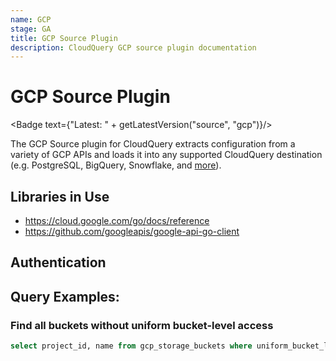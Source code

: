 ```yaml
---
name: GCP
stage: GA
title: GCP Source Plugin
description: CloudQuery GCP source plugin documentation
---
```

# GCP Source Plugin


<Badge text={"Latest: " + getLatestVersion("source", "gcp")}/>

The GCP Source plugin for CloudQuery extracts configuration from a variety of GCP APIs and loads it into any supported CloudQuery destination (e.g. PostgreSQL, BigQuery, Snowflake, and [more](/docs/plugins/destinations/overview)).

## Libraries in Use

- https://cloud.google.com/go/docs/reference
- https://github.com/googleapis/google-api-go-client

## Authentication

<Authentication/>

## Query Examples:

### Find all buckets without uniform bucket-level access

```sql copy
select project_id, name from gcp_storage_buckets where uniform_bucket_level_access->>'Enabled' = 'true';
```
